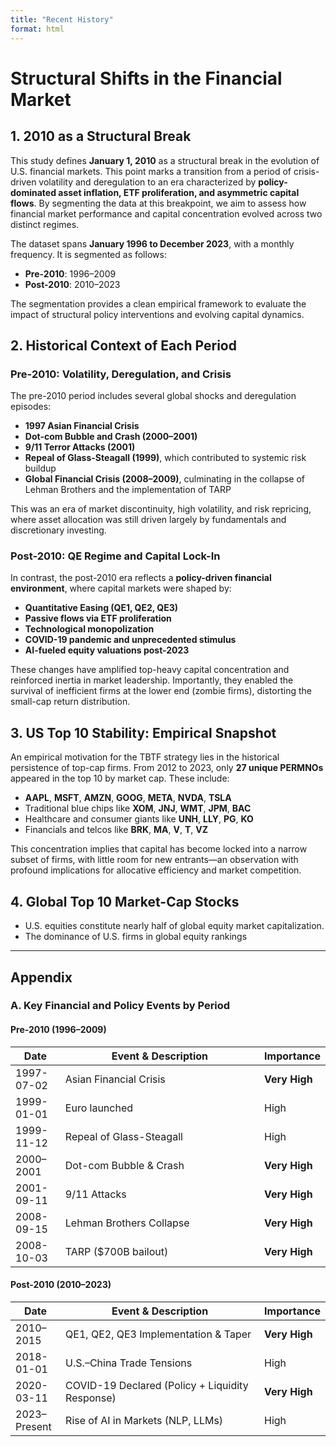 ```yaml
---
title: "Recent History"
format: html
---
```


# Structural Shifts in the Financial Market

## 1. 2010 as a Structural Break

This study defines **January 1, 2010** as a structural break in the evolution of U.S. financial markets. This point marks a transition from a period of crisis-driven volatility and deregulation to an era characterized by **policy-dominated asset inflation, ETF proliferation, and asymmetric capital flows**. By segmenting the data at this breakpoint, we aim to assess how financial market performance and capital concentration evolved across two distinct regimes.

The dataset spans **January 1996 to December 2023**, with a monthly frequency. It is segmented as follows:

- **Pre-2010**: 1996–2009  
- **Post-2010**: 2010–2023

The segmentation provides a clean empirical framework to evaluate the impact of structural policy interventions and evolving capital dynamics.

## 2. Historical Context of Each Period

### Pre-2010: Volatility, Deregulation, and Crisis

The pre-2010 period includes several global shocks and deregulation episodes:

- **1997 Asian Financial Crisis**
- **Dot-com Bubble and Crash (2000–2001)**
- **9/11 Terror Attacks (2001)**
- **Repeal of Glass-Steagall (1999)**, which contributed to systemic risk buildup
- **Global Financial Crisis (2008–2009)**, culminating in the collapse of Lehman Brothers and the implementation of TARP

This was an era of market discontinuity, high volatility, and risk repricing, where asset allocation was still driven largely by fundamentals and discretionary investing.

### Post-2010: QE Regime and Capital Lock-In

In contrast, the post-2010 era reflects a **policy-driven financial environment**, where capital markets were shaped by:

- **Quantitative Easing (QE1, QE2, QE3)**
- **Passive flows via ETF proliferation**
- **Technological monopolization**
- **COVID-19 pandemic and unprecedented stimulus**
- **AI-fueled equity valuations post-2023**

These changes have amplified top-heavy capital concentration and reinforced inertia in market leadership. Importantly, they enabled the survival of inefficient firms at the lower end (zombie firms), distorting the small-cap return distribution.

## 3. US Top 10 Stability: Empirical Snapshot

An empirical motivation for the TBTF strategy lies in the historical persistence of top-cap firms. From 2012 to 2023, only **27 unique PERMNOs** appeared in the top 10 by market cap. These include:

- **AAPL**, **MSFT**, **AMZN**, **GOOG**, **META**, **NVDA**, **TSLA**
- Traditional blue chips like **XOM**, **JNJ**, **WMT**, **JPM**, **BAC**
- Healthcare and consumer giants like **UNH**, **LLY**, **PG**, **KO**
- Financials and telcos like **BRK**, **MA**, **V**, **T**, **VZ**

This concentration implies that capital has become locked into a narrow subset of firms, with little room for new entrants—an observation with profound implications for allocative efficiency and market competition.

## 4. Global Top 10 Market-Cap Stocks
- U.S. equities constitute nearly half of global equity market capitalization. 
- The dominance of U.S. firms in global equity rankings


---

## Appendix {.appendix}

### A. Key Financial and Policy Events by Period

#### Pre-2010 (1996–2009)

| Date         | Event & Description                                     | Importance    |
|--------------|----------------------------------------------------------|---------------|
| 1997-07-02   | Asian Financial Crisis                                   | **Very High** |
| 1999-01-01   | Euro launched                                            | High          |
| 1999-11-12   | Repeal of Glass-Steagall                                 | High          |
| 2000–2001    | Dot-com Bubble & Crash                                   | **Very High** |
| 2001-09-11   | 9/11 Attacks                                             | **Very High** |
| 2008-09-15   | Lehman Brothers Collapse                                 | **Very High** |
| 2008-10-03   | TARP ($700B bailout)                                     | **Very High** |

#### Post-2010 (2010–2023)

| Date         | Event & Description                                     | Importance    |
|--------------|----------------------------------------------------------|---------------|
| 2010–2015    | QE1, QE2, QE3 Implementation & Taper                     | **Very High** |
| 2018-01-01   | U.S.–China Trade Tensions                                | High |
| 2020-03-11   | COVID-19 Declared (Policy + Liquidity Response)          | **Very High** |
| 2023–Present | Rise of AI in Markets (NLP, LLMs)                        | High          |
